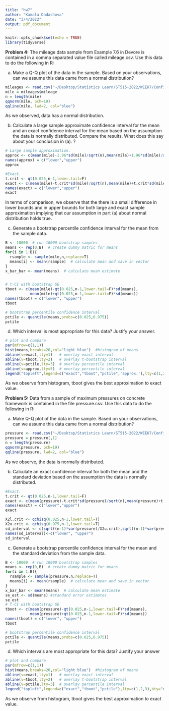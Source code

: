 ```yaml
---
title: "hw7"
author: "Kamala Dadashova"
date: "3/4/2022"
output: pdf_document
---
```


```r
knitr::opts_chunk$set(echo = TRUE)
library(tidyverse)
```

 $\textbf{Problem 4:}$ The mileage data sample from Example 7.6 in Devore is contained in a comma separated
value file called mileage.csv. Use this data to do the following in R:


 
(a)  Make a Q-Q plot of the data in the sample. Based on your observations, can we assume this data came from a normal distribution?

```r

mileages <- read.csv("~/Desktop/Statistics Learn/ST515-2022/WEEK7/Confidence Intervals-20220301/HW7/mileage.csv")
mile = mileages$mileage
n = length(mile)
qqnorm(mile, pch=19)
qqline(mile, lwd=2, col="blue")
```

As we observed, data has a normal distribution. 

(b) Calculate a large sample approximate confidence interval for the mean and an exact confidence interval for the mean based on the assumption the data is normally distributed. Compare the results. What does this say about your conclusion in (a). ?
```r
# Large sample approximation.
approx <- c(mean(mile)-1.96*sd(mile)/sqrt(n),mean(mile)+1.96*sd(mile)/sqrt(n))
names(approx) = c("lower","upper")
approx

#Exact.
t.crit <- qt(0.025,n-1,lower.tail=F)
exact <- c(mean(mile)-t.crit*sd(mile)/sqrt(n),mean(mile)+t.crit*sd(mile)/sqrt(n))  
names(exact) = c("lower","upper")
exact
```
In terms of comparison, we observe that the there is a small difference in lower bounds and in upper bounds for both large and exact sample approximation implying that our assumption in part (a) about normal distribution holds true. 





(c) Generate a bootstrap percentile confidence interval for the mean from the sample
data.

```r

B <- 10000  # run 10000 bootstrap samples
means <- rep(0,B)  # create dummy matric for means
for(i in 1:B){
  rsample <- sample(mile,n,replace=T) 
  means[i] <- mean(rsample)  # calculate mean and save in vector
}
x_bar_bar <- mean(means)  # calculate mean estimate


# t-CI with bootstrap SE
tboot <- c(mean(mile)-qt(0.025,n-1,lower.tail=F)*sd(means),
           mean(mile)+qt(0.025,n-1,lower.tail=F)*sd(means))
names(tboot) = c("lower", "upper")
tboot

# bootstrap percentile confidence interval
pctile <- quantile(means,probs=c(0.025,0.975))
pctile
```




(d) Which interval is most appropriate for this data? Justify your answer.

```r
# plot and compare
par(mfrow=c(1,1))
hist(means,breaks=20,col="light blue")  #histogram of means
abline(v=exact,lty=1)   # overlay exact interval
abline(v=tboot,lty=2)   # overlay t-bootstrap interval
abline(v=pctile,lty=3)  # overlay percentile interval
abline(v=approx,lty=5)  # overlay percentile interval
legend("topleft",legend=c("exact","tboot","pctile",'approx.'),lty=c(1,2,3,5),bty="n")

```

 As we observe from histogram, tboot gives the best approximation to exact value.
 

 $\textbf{Problem 5:}$ Data from a sample of maximum pressures on concrete framework is contained in the file
pressure.csv. Use this data to do the following in R:



(a) Make Q-Q plot of the data in the sample. Based on your observations, can we assume this data came from a normal distribution?
```r
pressure <- read.csv("~/Desktop/Statistics Learn/ST515-2022/WEEK7/Confidence Intervals-20220301/HW7/pressure.csv")
pressure = pressure[,1]
n = length(pressure)
qqnorm(pressure, pch=19)
qqline(pressure, lwd=2, col="blue")
```
 
 As we observe, the data is normally distributed.


(b) Calculate an exact confidence interval for both the mean and the standard deviation based on the assumption the data is normally distributed.

```r
#Exact.
t.crit <- qt(0.025,n-1,lower.tail=F)
exact <- c(mean(pressure)-t.crit*sd(pressure)/sqrt(n),mean(pressure)+t.crit*sd(pressure)/sqrt(n))  
names(exact) = c("lower","upper")
exact

X2l.crit <- qchisq(0.025,n-1,lower.tail=T)
X2u.crit <- qchisq(0.975,n-1,lower.tail=T)
sd_interval <- c(sqrt((n-1)*var(pressure)/X2u.crit),sqrt((n-1)*var(pressure)/X2l.crit))
names(sd_interval)<-c("lower", "upper")
sd_interval
```


(c) Generate a bootstrap percentile confidence interval for the mean and the standard deviation from the sample data.

```r

B <- 10000  # run 10000 bootstrap samples
means <- rep(0,B)  # create dummy matric for means
for(i in 1:B){
  rsample <- sample(pressure,n,replace=T) 
  means[i] <- mean(rsample)  # calculate mean and save in vector
}
x_bar_bar <- mean(means)  # calculate mean estimate
se_est <- sd(means) #standard error estimates
se_est
# t-CI with bootstrap SE
tboot <- c(mean(pressure)-qt(0.025,n-1,lower.tail=F)*sd(means),
           mean(pressure)+qt(0.025,n-1,lower.tail=F)*sd(means))
names(tboot) = c("lower", "upper")
tboot

# bootstrap percentile confidence interval
pctile <- quantile(means,probs=c(0.025,0.975))
pctile
```




(d) Which intervals are most appropriate for this data? Justify your answer
 
 
```r
# plot and compare
par(mfrow=c(1,1))
hist(means,breaks=20,col="light blue")  #histogram of means
abline(v=exact,lty=1)   # overlay exact interval
abline(v=tboot,lty=2)   # overlay t-bootstrap interval
abline(v=pctile,lty=3)  # overlay percentile interval
legend("topleft",legend=c("exact","tboot","pctile"),lty=c(1,2,3),bty="n")

```
 
 As we observe from histogram, tboot gives the best approximation to exact value.
 
 
 